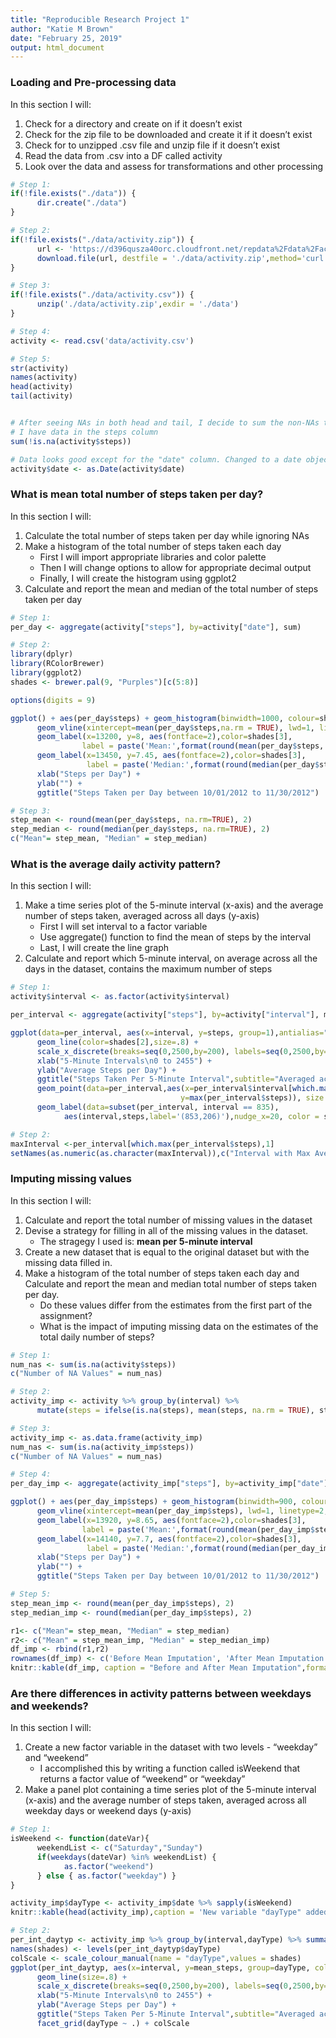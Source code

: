 ```yaml
---
title: "Reproducible Research Project 1"
author: "Katie M Brown"
date: "February 25, 2019"
output: html_document
---
```


### Loading and Pre-processing data
In this section I will:

1. Check for a directory and create on if it doesn't exist
2. Check for the zip file to be downloaded and create it if it doesn't exist
3. Check for to unzipped .csv file and unzip file if it doesn't exist
4. Read the data from .csv into a DF called activity
5. Look over the data and assess for transformations and other processing

```r
# Step 1:
if(!file.exists("./data")) {
      dir.create("./data")
}

# Step 2:
if(!file.exists("./data/activity.zip")) {
      url <- 'https://d396qusza40orc.cloudfront.net/repdata%2Fdata%2Factivity.zip'
      download.file(url, destfile = './data/activity.zip',method='curl' )
}

# Step 3: 
if(!file.exists("./data/activity.csv")) {
      unzip('./data/activity.zip',exdir = './data')
}

# Step 4:
activity <- read.csv('data/activity.csv')

# Step 5:
str(activity)
names(activity)
head(activity)
tail(activity)


# After seeing NAs in both head and tail, I decide to sum the non-NAs to verify
# I have data in the steps column
sum(!is.na(activity$steps))

# Data looks good except for the "date" column. Changed to a date object here:
activity$date <- as.Date(activity$date)
```

### What is mean total number of steps taken per day?
In this section I will:

1. Calculate the total number of steps taken per day while ignoring NAs
2. Make a histogram of the total number of steps taken each day
      + First I will import appropriate libraries and color palette
      + Then I will change options to allow for appropriate decimal output
      + Finally, I will create the histogram using ggplot2
3. Calculate and report the mean and median of the total number of steps taken per day

```r
# Step 1:
per_day <- aggregate(activity["steps"], by=activity["date"], sum)

# Step 2:
library(dplyr)
library(RColorBrewer)
library(ggplot2)
shades <- brewer.pal(9, "Purples")[c(5:8)]

options(digits = 9)

ggplot() + aes(per_day$steps) + geom_histogram(binwidth=1000, colour=shades[2], fill=shades[1]) +
      geom_vline(xintercept=mean(per_day$steps,na.rm = TRUE), lwd=1, linetype=2, color=shades[4]) +
      geom_label(x=13200, y=8, aes(fontface=2),color=shades[3], 
                label = paste('Mean:',format(round(mean(per_day$steps, na.rm=TRUE), 2), nsmall = 2))) +
      geom_label(x=13450, y=7.45, aes(fontface=2),color=shades[3], 
                 label = paste('Median:',format(round(median(per_day$steps, na.rm=TRUE), 2), nsmall = 2))) +
      xlab("Steps per Day") +
      ylab("") +
      ggtitle("Steps Taken per Day between 10/01/2012 to 11/30/2012")

# Step 3:
step_mean <- round(mean(per_day$steps, na.rm=TRUE), 2)
step_median <- round(median(per_day$steps, na.rm=TRUE), 2)
c("Mean"= step_mean, "Median" = step_median)

```

### What is the average daily activity pattern?
In this section I will:

1. Make a time series plot of the 5-minute interval (x-axis) and the average number of steps taken, averaged across all days (y-axis)
      + First I will set interval to a factor variable
      + Use aggregate() function to find the mean of steps by the interval
      + Last, I will create the line graph
2. Calculate and report which 5-minute interval, on average across all the days in the dataset, contains the maximum number of steps

```r
# Step 1:
activity$interval <- as.factor(activity$interval)

per_interval <- aggregate(activity["steps"], by=activity["interval"], mean, na.rm=TRUE)

ggplot(data=per_interval, aes(x=interval, y=steps, group=1),antialias="none") +
      geom_line(color=shades[2],size=.8) +
      scale_x_discrete(breaks=seq(0,2500,by=200), labels=seq(0,2500,by=200)) +
      xlab("5-Minute Intervals\n0 to 2455") +
      ylab("Average Steps per Day") +
      ggtitle("Steps Taken Per 5-Minute Interval",subtitle="Averaged across all days") + 
      geom_point(data=per_interval,aes(x=per_interval$interval[which.max(per_interval$steps)],
                                      y=max(per_interval$steps)), size = 3, color=shades[3]) +
      geom_label(data=subset(per_interval, interval == 835),
            aes(interval,steps,label='(853,206)'),nudge_x=20, color = shades[3])

# Step 2:
maxInterval <-per_interval[which.max(per_interval$steps),1]
setNames(as.numeric(as.character(maxInterval)),c("Interval with Max Average Steps"))
```

### Imputing missing values
In this section I will:

1. Calculate and report the total number of missing values in the dataset
2. Devise a strategy for filling in all of the missing values in the dataset. 
      + The stragegy I used is: **mean per 5-minute interval**
3. Create a new dataset that is equal to the original dataset but with the missing data filled in.
4. Make a histogram of the total number of steps taken each day and Calculate and report the mean and median total number of steps taken per day. 
      + Do these values differ from the estimates from the first part of the assignment? 
      + What is the impact of imputing missing data on the estimates of the total daily number of steps?

```r
# Step 1:
num_nas <- sum(is.na(activity$steps))
c("Number of NA Values" = num_nas)

# Step 2:
activity_imp <- activity %>% group_by(interval) %>% 
      mutate(steps = ifelse(is.na(steps), mean(steps, na.rm = TRUE), steps))

# Step 3:
activity_imp <- as.data.frame(activity_imp)
num_nas <- sum(is.na(activity_imp$steps))
c("Number of NA Values" = num_nas)

# Step 4:
per_day_imp <- aggregate(activity_imp["steps"], by=activity_imp["date"], sum)

ggplot() + aes(per_day_imp$steps) + geom_histogram(binwidth=900, colour=shades[2], fill=shades[1]) +
      geom_vline(xintercept=mean(per_day_imp$steps), lwd=1, linetype=2, color=shades[4]) +
      geom_label(x=13920, y=8.65, aes(fontface=2),color=shades[3], 
                label = paste('Mean:',format(round(mean(per_day_imp$steps), 2), nsmall = 2))) +
      geom_label(x=14140, y=7.7, aes(fontface=2),color=shades[3], 
                 label = paste('Median:',format(round(median(per_day_imp$steps), 2), nsmall = 2))) +
      xlab("Steps per Day") +
      ylab("") +
      ggtitle("Steps Taken per Day between 10/01/2012 to 11/30/2012")

# Step 5:
step_mean_imp <- round(mean(per_day_imp$steps), 2)
step_median_imp <- round(median(per_day_imp$steps), 2)

r1<- c("Mean"= step_mean, "Median" = step_median)
r2<- c("Mean" = step_mean_imp, "Median" = step_median_imp)
df_imp <- rbind(r1,r2)
rownames(df_imp) <- c('Before Mean Imputation', 'After Mean Imputation')
knitr::kable(df_imp, caption = "Before and After Mean Imputation",format = "markdown")
```

### Are there differences in activity patterns between weekdays and weekends?
In this section I will:

1. Create a new factor variable in the dataset with two levels - "weekday" and "weekend"
      + I accomplished this by writing a function called isWeekend that returns a
      factor value of "weekend" or "weekday"
2. Make a panel plot containing a time series plot of the 5-minute interval (x-axis) and the average number of steps taken, averaged across all weekday days or weekend days (y-axis)

```r
# Step 1:
isWeekend <- function(dateVar){
      weekendList <- c("Saturday","Sunday")
      if(weekdays(dateVar) %in% weekendList) {
            as.factor("weekend")
      } else { as.factor("weekday") }
}

activity_imp$dayType <- activity_imp$date %>% sapply(isWeekend) 
knitr::kable(head(activity_imp),caption = 'New variable "dayType" added to dataset',format = "markdown")

# Step 2:
per_int_daytyp <- activity_imp %>% group_by(interval,dayType) %>% summarize(mean_steps = mean(steps))
names(shades) <- levels(per_int_daytyp$dayType)
colScale <- scale_colour_manual(name = "dayType",values = shades)
ggplot(per_int_daytyp, aes(x=interval, y=mean_steps, group=dayType, color=dayType),antialias="none") + 
      geom_line(size=.8) + 
      scale_x_discrete(breaks=seq(0,2500,by=200), labels=seq(0,2500,by=200)) +
      xlab("5-Minute Intervals\n0 to 2455") +
      ylab("Average Steps per Day") +
      ggtitle("Steps Taken Per 5-Minute Interval",subtitle="Averaged across all days") +
      facet_grid(dayType ~ .) + colScale



```
